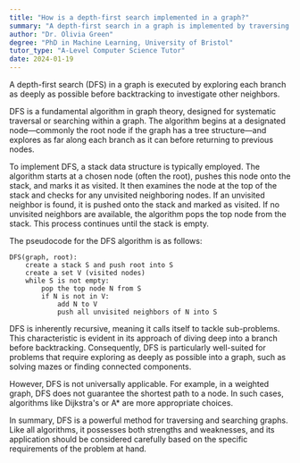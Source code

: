 ```yaml
---
title: "How is a depth-first search implemented in a graph?"
summary: "A depth-first search in a graph is implemented by traversing through the graph deeply before exploring neighbours."
author: "Dr. Olivia Green"
degree: "PhD in Machine Learning, University of Bristol"
tutor_type: "A-Level Computer Science Tutor"
date: 2024-01-19
---
```


A depth-first search (DFS) in a graph is executed by exploring each branch as deeply as possible before backtracking to investigate other neighbors.

DFS is a fundamental algorithm in graph theory, designed for systematic traversal or searching within a graph. The algorithm begins at a designated node—commonly the root node if the graph has a tree structure—and explores as far along each branch as it can before returning to previous nodes.

To implement DFS, a stack data structure is typically employed. The algorithm starts at a chosen node (often the root), pushes this node onto the stack, and marks it as visited. It then examines the node at the top of the stack and checks for any unvisited neighboring nodes. If an unvisited neighbor is found, it is pushed onto the stack and marked as visited. If no unvisited neighbors are available, the algorithm pops the top node from the stack. This process continues until the stack is empty.

The pseudocode for the DFS algorithm is as follows:

```
DFS(graph, root):
    create a stack S and push root into S
    create a set V (visited nodes)
    while S is not empty:
        pop the top node N from S
        if N is not in V:
            add N to V
            push all unvisited neighbors of N into S
```

DFS is inherently recursive, meaning it calls itself to tackle sub-problems. This characteristic is evident in its approach of diving deep into a branch before backtracking. Consequently, DFS is particularly well-suited for problems that require exploring as deeply as possible into a graph, such as solving mazes or finding connected components.

However, DFS is not universally applicable. For example, in a weighted graph, DFS does not guarantee the shortest path to a node. In such cases, algorithms like Dijkstra's or A* are more appropriate choices.

In summary, DFS is a powerful method for traversing and searching graphs. Like all algorithms, it possesses both strengths and weaknesses, and its application should be considered carefully based on the specific requirements of the problem at hand.
    
